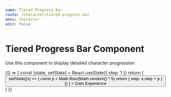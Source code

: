 ```yaml
---
name: Tiered Progress Bar
route: /character/tiered-progress-bar
menu: Character
edit: false
---
```



# Tiered Progress Bar Component

Use this component to display detailed character progression

<Playground>
	<div style={{ display: "flex", flexDirection: "column", height: "200px", width: "400px", justifyContent: "space-around" }}>
		<TieredProgressBarComponent stepNumber={35} tiers={Tiers1} icon="circle" color="#13b06d" background="#87c5aa" />
		<TieredProgressBarComponent stepNumber={45} tiers={Tiers2} icon="star" color="#a57af7" background="#bbabd8" />
	</div>
</Playground>

<Playground>
	{() => {
		const [state, setState] = React.useState({ step: 1 })
		return (
			<React.Fragment>
				<button
					onClick={() =>
						setState((s) => {
							const p = Math.floor(Math.random() * 5)
							return { step: s.step + p }
						})
					}
				>
					Gain Experience
				</button>
				<TieredProgressBarComponent stepNumber={state.step} tiers={Tiers1} icon="circle" color="#13b06d" background="#87c5aa" />
			</React.Fragment>
		)
	}}
</Playground>

<br></br>

<Props of={TieredProgressBarComponent} />
